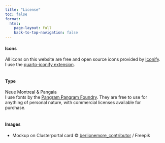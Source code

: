 ```yaml
---
title: "License"
toc: false
format:
  html: 
    page-layout: full
    back-to-top-navigation: false
---
```

::: {.license-content #icons}
#### Icons
All icons on this website are free and open source icons provided by [Iconify](https://icon-sets.iconify.design/). I use the [quarto-iconify extension](https://github.com/mcanouil/quarto-iconify).<br><br>
:::

::: {.license-content #type}
#### Type
Neue Montreal & Pangaia <br>
I use fonts by the [Pangram Pangram Foundry](https://pangrampangram.com/). They are free to use for anything of personal nature, with commercial licenses available for purchase.<br><br>
:::

::: {.license-content #type}
#### Images
- Mockup on Clusterportal card &#xA9; [berlionemore_contributor](https://www.freepik.com/author/berlionemorecontributor) / Freepik
:::


<!-- 
::: {.license-content #blogposts}
##### Blogposts
<p xmlns:cc="http://creativecommons.org/ns#" >My blog posts are released under a <a href="http://creativecommons.org/licenses/by-sa/4.0/?ref=chooser-v1" target="_blank" rel="license noopener noreferrer" style="display:inline-block;">Creative Commons Attribution-ShareAlike 4.0 International License<img style="height:22px!important;margin-left:3px;vertical-align:text-bottom;" src="https://mirrors.creativecommons.org/presskit/icons/cc.svg?ref=chooser-v1"><img style="height:22px!important;margin-left:3px;vertical-align:text-bottom;" src="https://mirrors.creativecommons.org/presskit/icons/by.svg?ref=chooser-v1"><img style="height:22px!important;margin-left:3px;vertical-align:text-bottom;" src="https://mirrors.creativecommons.org/presskit/icons/sa.svg?ref=chooser-v1"></a></p>

:::
-->